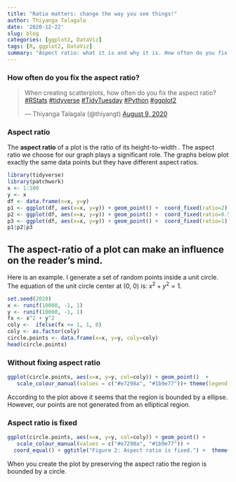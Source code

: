 ```yaml
---
title: "Ratio matters: change the way you see things!"
author: Thiyanga Talagala
date: '2020-12-22'
slug: blog
categories: [ggplot2, DataViz]
tags: [R, ggplot2, DataViz]
summary: "Aspect ratio: what it is and why it is. How often do you fix aspect ratio?"
---
```



### How often do you fix the aspect ratio?

<blockquote class="twitter-tweet"><p lang="en" dir="ltr">When creating scatterplots, how often do you fix the aspect ratio? <a href="https://twitter.com/hashtag/RStats?src=hash&amp;ref_src=twsrc%5Etfw">#RStats</a> <a href="https://twitter.com/hashtag/tidyverse?src=hash&amp;ref_src=twsrc%5Etfw">#tidyverse</a> <a href="https://twitter.com/hashtag/TidyTuesday?src=hash&amp;ref_src=twsrc%5Etfw">#TidyTuesday</a> <a href="https://twitter.com/hashtag/Python?src=hash&amp;ref_src=twsrc%5Etfw">#Python</a> <a href="https://twitter.com/hashtag/ggplot2?src=hash&amp;ref_src=twsrc%5Etfw">#ggplot2</a></p>&mdash; Thiyanga Talagala (@thiyangt) <a href="https://twitter.com/thiyangt/status/1292444445015605248?ref_src=twsrc%5Etfw">August 9, 2020</a></blockquote> <script async src="https://platform.twitter.com/widgets.js" charset="utf-8"></script>



### Aspect ratio 

The **aspect ratio** of a plot is the ratio of its height-to-width . The aspect ratio we choose for our graph plays a significant role. The graphs below plot exactly the same data points but they have different aspect ratios.

```r
library(tidyverse)
library(patchwork)
x <- 1:100
y <- x
df <- data.frame(x=x, y=y)
p1 <- ggplot(df, aes(x=x, y=y)) + geom_point() +  coord_fixed(ratio=2) + ggtitle("Aspect ratio = 2")
p2 <- ggplot(df, aes(x=x, y=y)) + geom_point() +  coord_fixed(ratio=0.5) + ggtitle("Aspect ratio = 0.5")
p3 <- ggplot(df, aes(x=x, y=y)) + geom_point() +  coord_fixed(ratio=1) + ggtitle("Aspect ratio = 1")
p1|p2|p3
```






## The aspect-ratio of a plot can make an influence on the reader's mind.

Here is an example. I generate a set of random points inside a unit circle. The equation of the unit circle center at (0, 0) is: $x^2+y^2=1$. 

```r
set.seed(2020)
x <- runif(10000, -1, 1)
y <- runif(10000, -1, 1)
fx <- x^2 + y^2
coly <-  ifelse(fx <= 1, 1, 0)
coly <- as.factor(coly)
circle.points <- data.frame(x=x, y=y, coly=coly)
head(circle.points)
```

### Without fixing aspect ratio

```r
ggplot(circle.points, aes(x=x, y=y, col=coly)) + geom_point()  +
   scale_colour_manual(values = c("#e7298a", "#1b9e77"))+ theme(legend.position = "none") 
```

According to the plot above it seems that the region is bounded by a ellipse. However, our points are not generated from an elliptical region.

### Aspect ratio is fixed

```r
ggplot(circle.points, aes(x=x, y=y, col=coly)) + geom_point() +
   scale_colour_manual(values = c("#e7298a", "#1b9e77")) + 
  coord_equal() + ggtitle("Figure 2: Aspect ratio is fixed.") +  theme(legend.position = "none") 
```


When you create the plot by preserving the aspect ratio the region is bounded by a circle.   

